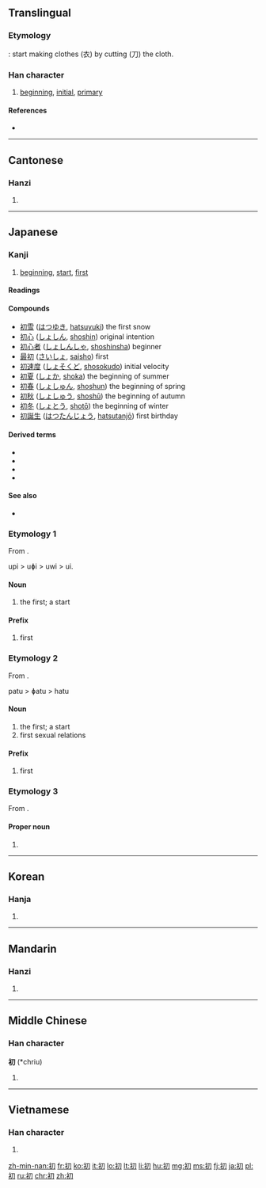 ==Translingual==

===Etymology===
{{Han compound|衣|刀|alt1=衤|ls=ic}}: start making clothes (衣) by cutting (刀) the cloth.

===Han character===
{{Han char|rn=18|rad=刀|as=05|sn=7|four=3722<sub>0</sub>|canj=中尸竹 (LSH)|ids=⿰[[衤]][[刀]]}}

# [[beginning]], [[initial]], [[primary]]

====References====
* {{Han ref|kx=0137.330|dkj=01911|dj=0310.010|hdz=10327.220|uh=521D|ud=21021|bh=AAEC|bd=43756}}

----

==Cantonese==

===Hanzi===
{{yue-hanzi|jyut=co1|y=cho1}}

# {{defn|lang=yue|sort=刀05}}

----

==Japanese==

===Kanji===
{{ja-kanji|grade=4|rs=刀05}}

# [[beginning]], [[start]], [[first]]

====Readings====
{{ja-readings
|on=[[しょ]] (sho), [[そ]] (so)
|kun=[[はじめ]] (hajime), [[はつ]] (hatsu), [[うい]] (ui)
|nanori=[[はじめ]] (hajime), [[し]] (shi), [[もと]] (moto)
}}

====Compounds====
* [[初雪]] ([[はつゆき]], [[hatsuyuki]]) the first snow
* [[初心]] ([[しょしん]], [[shoshin]]) original intention
* [[初心者]] ([[しょしんしゃ]], [[shoshinsha]]) beginner
* [[最初]] ([[さいしょ]], [[saisho]]) first
* [[初速度]] ([[しょそくど]], [[shosokudo]]) initial velocity
* [[初夏]] ([[しょか]], [[shoka]]) the beginning of summer
* [[初春]] ([[しょしゅん]], [[shoshun]]) the beginning of spring
* [[初秋]] ([[しょしゅう]], [[shoshū]]) the beginning of autumn
* [[初冬]] ([[しょとう]], [[shotō]]) the beginning of winter
* [[初誕生]] ([[はつたんじょう]], [[hatsutanjō]]) first birthday

====Derived terms====
* {{l|ja|初め|tr=[[はじめ]], hajime}}
* {{l|ja|初めて|tr=[[はじめて]], hajimete}}
* {{l|ja|初め|tr=[[ぞめ]], -zome}}
* {{l|ja|書き初め|tr=[[かきぞめ]], kakizome}}

====See also====
* {{l|ja|始}}

===Etymology 1===
{{ja-kanjitab|うい|yomi=k}}
From {{etyl|ojp|ja|sort=うい}}.

upi > uɸi > uwi > ui.

====Noun====
{{ja-noun|うい|hhira=うひ}}

# the first; a start

====Prefix====
{{ja-pos|prefix|うい|hhira=うひ}}

# first

===Etymology 2===
{{ja-kanjitab|はつ|yomi=k}}
From {{etyl|ojp|ja|sort=はつ}}.

patu > ɸatu > hatu

====Noun====
{{ja-noun|はつ}}

# the first; a start
# first sexual relations

====Prefix====
{{ja-pos|prefix|はつ}}

# first

===Etymology 3===
{{ja-kanjitab|はじめ|yomi=k}}
From {{term|lang=ja|始め|tr=hajime||beginning, first}}.

====Proper noun====
{{ja-pos|proper|はじめ}}

# {{given name|male|lang=ja|sort=はじめ}}

----

==Korean==

===Hanja===
{{ko-hanja|hangeul=초|rv=cho|mr=ch'o}}

# {{defn|lang=ko|sort=刀05}}

----

==Mandarin==

===Hanzi===
{{cmn-hanzi|pin=[[chū]] ([[chu1]])|wg=ch'u<sup>1</sup>}}

# {{defn|lang=cmn|sort=刀05}}

----

==Middle Chinese==

===Han character===
'''初''' (*chriu)<!--asterisk indicates that this is a reconstructed pronunciation-->

# {{defn|lang=ltc|sort=刀05}}

----

==Vietnamese==

===Han character===
{{vi-hantu|[[sơn]], [[thơ]], [[xưa]], [[xơ]]|rs=刀05}}

# {{defn|lang=vi|sort=刀05}}

[[zh-min-nan:初]]
[[fr:初]]
[[ko:初]]
[[it:初]]
[[lo:初]]
[[lt:初]]
[[li:初]]
[[hu:初]]
[[mg:初]]
[[ms:初]]
[[fj:初]]
[[ja:初]]
[[pl:初]]
[[ru:初]]
[[chr:初]]
[[zh:初]]